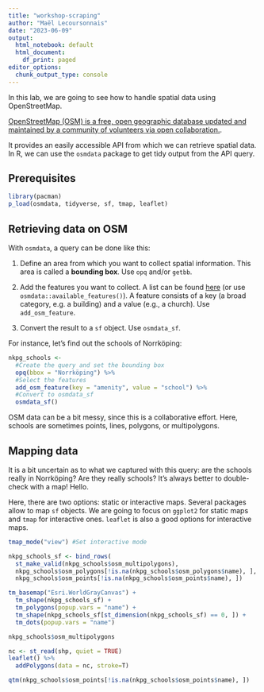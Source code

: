 ```yaml
---
title: "workshop-scraping"
author: "Maël Lecoursonnais"
date: "2023-06-09"
output:
  html_notebook: default
  html_document:
    df_print: paged
editor_options:
  chunk_output_type: console
---
```


In this lab, we are going to see how to handle spatial data using OpenStreetMap.

[OpenStreetMap (OSM) is a free, open geographic database updated and maintained by a community of volunteers via open collaboration.](https://en.wikipedia.org/wiki/OpenStreetMap).

It provides an easily accessible API from which we can retrieve spatial data. In R, we can use the `osmdata` package to get tidy output from the API query.

## Prerequisites

```r
library(pacman)
p_load(osmdata, tidyverse, sf, tmap, leaflet)
```

## Retrieving data on OSM

With `osmdata`, a query can be done like this:

  1. Define an area from which you want to collect spatial information. This area is called a **bounding box**. Use `opq` and/or `getbb`. 
  
  2. Add the features you want to collect. A list can be found [here](https://wiki.openstreetmap.org/wiki/Map_features) (or use `osmdata::available_features()`). A feature consists of a key (a broad category, e.g. a building) and a value (e.g., a church). Use `add_osm_feature`.
  
  3. Convert the result to a `sf` object. Use `osmdata_sf`.

For instance, let's find out the schools of Norrköping:
```r
nkpg_schools <- 
  #Create the query and set the bounding box
  opq(bbox = "Norrköping") %>% 
  #Select the features
  add_osm_feature(key = "amenity", value = "school") %>%
  #Convert to osmdata_sf
  osmdata_sf()
```

OSM data can be a bit messy, since this is a collaborative effort. Here, schools are sometimes points, lines, polygons, or multipolygons.

## Mapping data

It is a bit uncertain as to what we captured with this query: are the schools really in Norrköping? Are they really schools? It's always better to double-check with a map! Hello.

Here, there are two options: static or interactive maps. Several packages allow to map `sf` objects. We are going to focus on `ggplot2` for static maps and `tmap` for interactive ones. `leaflet` is also a good options for interactive maps. 

```r
tmap_mode("view") #Set interactive mode

nkpg_schools_sf <- bind_rows(
  st_make_valid(nkpg_schools$osm_multipolygons),
  nkpg_schools$osm_polygons[!is.na(nkpg_schools$osm_polygons$name), ],
  nkpg_schools$osm_points[!is.na(nkpg_schools$osm_points$name), ]) 

tm_basemap("Esri.WorldGrayCanvas") +
  tm_shape(nkpg_schools_sf) +
  tm_polygons(popup.vars = "name") +
  tm_shape(nkpg_schools_sf[st_dimension(nkpg_schools_sf) == 0, ]) +
  tm_dots(popup.vars = "name")

nkpg_schools$osm_multipolygons

nc <- st_read(shp, quiet = TRUE)
leaflet() %>%
  addPolygons(data = nc, stroke=T)

qtm(nkpg_schools$osm_points[!is.na(nkpg_schools$osm_points$name), ])
```










